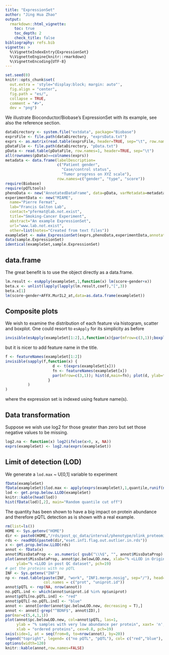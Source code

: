 ```yaml
---
title: "ExpressionSet"
author: "Jing Hua Zhao"
output:
  rmarkdown::html_vignette:
    toc: true
    toc_depth: 2
    check_title: false
bibliography: refs.bib
vignette: >
  %\VignetteIndexEntry{ExpressionSet}
  %\VignetteEngine{knitr::rmarkdown}
  %\VignetteEncoding{UTF-8}
---
```


```r
set.seed(0)
knitr::opts_chunk$set(
  out.extra = 'style="display:block; margin: auto"',
  fig.align = "center",
  fig.path = "es/",
  collapse = TRUE,
  comment = "#>",
  dev = "png")
```

We illustrate Bioconductor/Biobase's ExpressionSet with its example, see also the reference section.

```r
dataDirectory <- system.file("extdata", package="Biobase")
exprsFile <- file.path(dataDirectory, "exprsData.txt")
exprs <- as.matrix(read.table(exprsFile, header=TRUE, sep="\t", row.names=1, as.is=TRUE))
pDataFile <- file.path(dataDirectory, "pData.txt")
pData <- read.table(pDataFile, row.names=1, header=TRUE, sep="\t")
all(rownames(pData)==colnames(exprs))
metadata <- data.frame(labelDescription=
                       c("Patient gender",
                         "Case/control status",
                         "Tumor progress on XYZ scale"),
                       row.names=c("gender", "type", "score"))
require(Biobase)
require(pQTLtools)
phenoData <- new("AnnotatedDataFrame", data=pData, varMetadata=metadata)
experimentData <- new("MIAME",
  name="Pierre Fermat",
  lab="Francis Galton Lab",
  contact="pfermat@lab.not.exist",
  title="Smoking-Cancer Experiment",
  abstract="An example ExpressionSet",
  url="www.lab.not.exist",
  other=list(notes="Created from text files"))
exampleSet <- make_ExpressionSet(exprs,phenoData,experimentData,annotation="hgu95av2")
data(sample.ExpressionSet)
identical(exampleSet,sample.ExpressionSet)
```

## data.frame

The great benefit is to use the object directly as a data.frame.

```r
lm.result <- esApply(exampleSet,1,function(x) lm(score~gender+x))
beta.x <- unlist(lapply(lapply(lm.result,coef),"[",3))
beta.x[1]
lm(score~gender+AFFX.MurIL2_at,data=as.data.frame(exampleSet))
```

## Composite plots

We wish to examine the distribution of each feature via histogram, scatter and boxplot.
One could resort to `esApply` for its simplicity as before

```r
invisible(esApply(exampleSet[1:2],1,function(x){par(mfrow=c(3,1));boxplot(x);hist(x);plot(x)}))
```
but it is nicer to add feature name in the title.

```r
f <- featureNames(exampleSet[1:2])
invisible(sapply(f,function(x) {
                     d <- t(exprs(exampleSet[x]))
                     fn <- featureNames(exampleSet[x])
                     par(mfrow=c(3,1)); hist(d,main=fn); plot(d, ylab=fn); boxplot(d)
                   }
          )
)
```
where the expression set is indexed using feature name(s).

## Data transformation

Suppose we wish use log2 for those greater than zero but set those negative values to be missing.

```r
log2.na <- function(x) log2(ifelse(x>0, x, NA))
exprs(exampleSet) <- log2.na(exprs(exampleSet))
```

## Limit of detection (LOD)

We generate a `lod.max` ~ U[0,1] variable to experiment

```r
fData(exampleSet)
fData(exampleSet)$lod.max <- apply(exprs(exampleSet),1,quantile,runif(nrow(exampleSet)))
lod <- get.prop.below.LLOD(exampleSet)
knitr::kable(head(lod))
hist(fData(lod)[,2], main="Random quantile cut off")
```

The quantity has been shown to have a big impact on protein abundance and therefore pQTL detection as is shown with a real example.

```r
rm(list=ls())
HOME <- Sys.getenv("HOME")
dir <- paste0(HOME,"/rds/post_qc_data/interval/phenotype/olink_proteomics/post-qc/")
rds <- readRDS(paste0(dir,"eset.inf1.flag.out.outlier.in.rds"))
x <- get.prop.below.LLOD(rds)
annot <- fData(x)
annot$MissDataProp <- as.numeric( gsub("\\%$", "", annot$MissDataProp) )
plot(annot$MissDataProp, annot$pc.belowLOD.new, xlab="% <LLOD in Original",
     ylab="% <LLOD in post QC dataset", pch=19)
# get the proteins with no pQTL
INF <- Sys.getenv("INF")
np <- read.table(paste(INF, "work", "INF1.merge.nosig", sep="/"), head=F,
                 col.names = c("prot", "uniprot.id"))
annot$pQTL <- rep(NA, nrow(annot))
no.pQTL.ind <- which(annot$uniprot.id %in% np$uniprot)
annot$pQTL[no.pQTL.ind] <- "red"
annot$pQTL[-no.pQTL.ind] <- "blue"
annot <- annot[order(annot$pc.belowLOD.new, decreasing = T),]
annot <- annot[-grep("^BDNF$", annot$ID),]
par(mar=c(5,4,1,1))
plot(annot$pc.belowLOD.new, col=annot$pQTL, las=1,
     ylab = "% samples with very low abundance per protein", xaxt= 'n',
     xlab = "ordered proteins", cex=0.8, pch=19)
axis(side=1, at = seq(from=0, to=nrow(annot), by=20))
legend("topright", legend= c("no pQTL", "pQTL"), col= c("red","blue"), pch = 19)
options(width=120)
knitr::kable(annot,row.names=FALSE)
```
